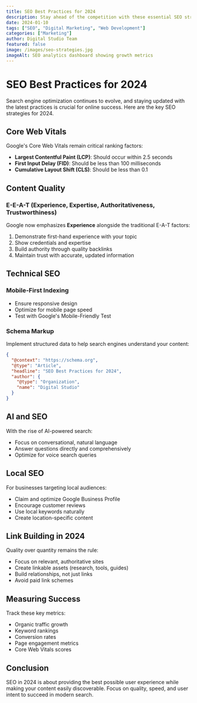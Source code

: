 ```yaml
---
title: SEO Best Practices for 2024
description: Stay ahead of the competition with these essential SEO strategies and techniques for 2024
date: 2024-01-10
tags: ["SEO", "Digital Marketing", "Web Development"]
categories: ["Marketing"]
author: Digital Studio Team
featured: false
image: /images/seo-strategies.jpg
imageAlt: SEO analytics dashboard showing growth metrics
---
```


# SEO Best Practices for 2024

Search engine optimization continues to evolve, and staying updated with the latest practices is crucial for online success. Here are the key SEO strategies for 2024.

## Core Web Vitals

Google's Core Web Vitals remain critical ranking factors:

- **Largest Contentful Paint (LCP)**: Should occur within 2.5 seconds
- **First Input Delay (FID)**: Should be less than 100 milliseconds  
- **Cumulative Layout Shift (CLS)**: Should be less than 0.1

## Content Quality

### E-E-A-T (Experience, Expertise, Authoritativeness, Trustworthiness)

Google now emphasizes **Experience** alongside the traditional E-A-T factors:

1. Demonstrate first-hand experience with your topic
2. Show credentials and expertise
3. Build authority through quality backlinks
4. Maintain trust with accurate, updated information

## Technical SEO

### Mobile-First Indexing

- Ensure responsive design
- Optimize for mobile page speed
- Test with Google's Mobile-Friendly Test

### Schema Markup

Implement structured data to help search engines understand your content:

```json
{
  "@context": "https://schema.org",
  "@type": "Article",
  "headline": "SEO Best Practices for 2024",
  "author": {
    "@type": "Organization",
    "name": "Digital Studio"
  }
}
```

## AI and SEO

With the rise of AI-powered search:

- Focus on conversational, natural language
- Answer questions directly and comprehensively
- Optimize for voice search queries

## Local SEO

For businesses targeting local audiences:

- Claim and optimize Google Business Profile
- Encourage customer reviews
- Use local keywords naturally
- Create location-specific content

## Link Building in 2024

Quality over quantity remains the rule:

- Focus on relevant, authoritative sites
- Create linkable assets (research, tools, guides)
- Build relationships, not just links
- Avoid paid link schemes

## Measuring Success

Track these key metrics:

- Organic traffic growth
- Keyword rankings
- Conversion rates
- Page engagement metrics
- Core Web Vitals scores

## Conclusion

SEO in 2024 is about providing the best possible user experience while making your content easily discoverable. Focus on quality, speed, and user intent to succeed in modern search.